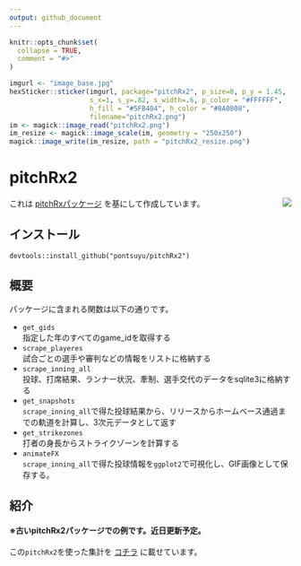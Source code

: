 ```yaml
---
output: github_document
---
```


<!-- README.md is generated from README.Rmd. Please edit that file -->

```r
knitr::opts_chunk$set(
  collapse = TRUE,
  comment = "#>"
)
```

```r
imgurl <- "image_base.jpg"
hexSticker::sticker(imgurl, package="pitchRx2", p_size=8, p_y = 1.45,
                    s_x=1, s_y=.82, s_width=.6, p_color = "#FFFFFF", 
                    h_fill = "#5FB404", h_color = "#8A0808",
                    filename="pitchRx2.png")
im <- magick::image_read("pitchRx2.png")
im_resize <- magick::image_scale(im, geometry = "250x250")
magick::image_write(im_resize, path = "pitchRx2_resize.png")
```

# pitchRx2
<img src="pitchRx2_resize.png" align="right">
これは [pitchRxパッケージ](https://github.com/cpsievert/pitchRx) を基にして作成しています。

## インストール
`devtools::install_github("pontsuyu/pitchRx2")`

## 概要
パッケージに含まれる関数は以下の通りです。

- `get_gids`<br>
    指定した年のすべてのgame_idを取得する
- `scrape_playeres`<br>
    試合ごとの選手や審判などの情報をリストに格納する
- `scrape_inning_all`<br>
    投球、打席結果、ランナー状況、牽制、選手交代のデータをsqlite3に格納する
- `get_snapshots`<br>
    `scrape_inning_all`で得た投球結果から、リリースからホームベース通過までの軌道を計算し、3次元データとして返す
- `get_strikezones`<br>
    打者の身長からストライクゾーンを計算する
- `animateFX`<br>
    `scrape_inning_all`で得た投球情報を`ggplot2`で可視化し、GIF画像として保存する。


## 紹介
#### ※古いpitchRx2パッケージでの例です。近日更新予定。

この`pitchRx2`を使った集計を [コチラ](https://pontsuyu.github.io/tsuyulog/post/2018/02/03/pitchf/x%E3%81%8B%E3%82%89%E8%A6%8B%E3%81%9F%E7%94%B0%E4%B8%AD%E5%B0%86%E5%A4%A7%E6%8A%95%E6%89%8B%EF%BC%91/) に載せています。

